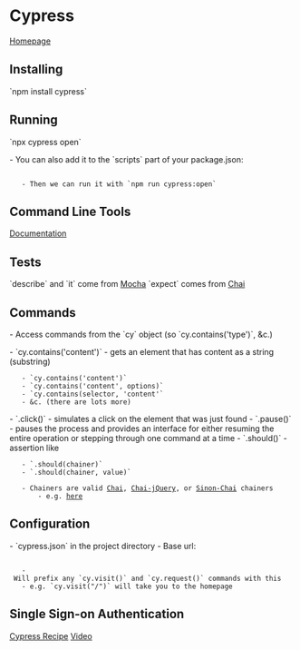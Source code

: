 = Cypress =
[[https://www.cypress.io/|Homepage]]

== Installing ==
`npm install cypress`

== Running ==
`npx cypress open`

- You can also add it to the `scripts` part of your package.json:
	{{{json
	  {
		  "scripts": {
			  "cypress:open": "cypress open"
		  }
	  }
	}}}
	- Then we can run it with `npm run cypress:open`

== Command Line Tools ==
[[https://docs.cypress.io/guides/guides/command-line.html#cypress-run|Documentation]]


== Tests ==
`describe` and `it` come from [[Mocha]]
`expect` comes from [[Chai]]

== Commands ==
- Access commands from the `cy` object (so `cy.contains('type')`, &c.)

- `cy.contains('content')` - gets an element that has content as a string (substring)
	- `cy.contains('content')`
	- `cy.contains('content', options)`
	- `cy.contains(selector, 'content'`
	- &c. (there are lots more)
- `.click()` - simulates a click on the element that was just found
- `.pause()` - pauses the process and provides an interface for either resuming the entire operation or stepping through one command at a time
- `.should()` - assertion like
	- `.should(chainer)`
	- `.should(chainer, value)`
	{{{javascript
	cy.contains('login').should('be.visible')
	}}}
	- Chainers are valid [[Chai]], [[Chai-jQuery]], or [[Sinon-Chai]] chainers
		- e.g. [[https://docs.cypress.io/guides/references/assertions.html#Chai|here]]

== Configuration ==
- `cypress.json` in the project directory
- Base url: 
  {{{json
  {
  	"baseUrl": "http://localhost:3000"
  }
  }}}
	- Will prefix any `cy.visit()` and `cy.request()` commands with this
	- e.g. `cy.visit("/")` will take you to the homepage

== Single Sign-on Authentication ==
[[https://github.com/cypress-io/cypress-example-recipes/tree/master/examples/logging-in__single-sign-on|Cypress Recipe]]
[[https://www.youtube.com/watch?v=5XQOK0v_YRE|Video]]
